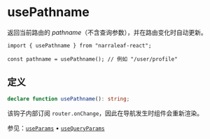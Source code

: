# usePathname

返回当前路由的 *pathname*（不含查询参数），并在路由变化时自动更新。

```tsx
import { usePathname } from "narraleaf-react";

const pathname = usePathname(); // 例如 "/user/profile"
```

## 定义

```typescript
declare function usePathname(): string;
```

该钩子内部订阅 `router.onChange`，因此在导航发生时组件会重新渲染。

参见：[`useParams`](./useParams) • [`useQueryParams`](./useQueryParams) 